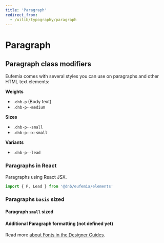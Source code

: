 ```yaml
---
title: 'Paragraph'
redirect_from:
  - /uilib/typography/paragraph
---
```



# Paragraph

## Paragraph class modifiers

Eufemia comes with several styles you can use on paragraphs and other HTML text elements:

**Weights**

- `.dnb-p` (Body text)
- `.dnb-p--medium`

**Sizes**

- `.dnb-p--small`
- `.dnb-p--x-small`

**Variants**

- `.dnb-p--lead`

### Paragraphs in React

Paragraphs using React JSX.

```jsx
import { P, Lead } from '@dnb/eufemia/elements'
```

<ParagraphModifiers />

### Paragraphs `basis` sized

<ParagraphDefault />

#### Paragraph `small` sized

<ParagraphSmall />

#### Additional Paragraph formatting (not defined yet)

<ParagraphAdditional />

Read more [about Fonts in the Designer Guides](/quickguide-designer/fonts/).
